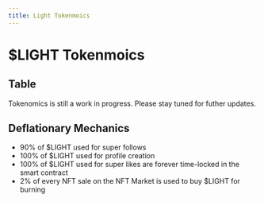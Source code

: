 ```yaml
---
title: Light Tokenmoics
---
```


# $LIGHT Tokenmoics

## Table


<Callout emoji="👾">
  Tokenomics is still a work in progress. Please stay tuned for futher updates.
</Callout>

## Deflationary Mechanics

- 90% of $LIGHT used for super follows
- 100% of $LIGHT used for profile creation
- 100% of $LIGHT used for super likes are forever time-locked in the smart contract
- 2% of every NFT sale on the NFT Market is used to buy $LIGHT for burning
